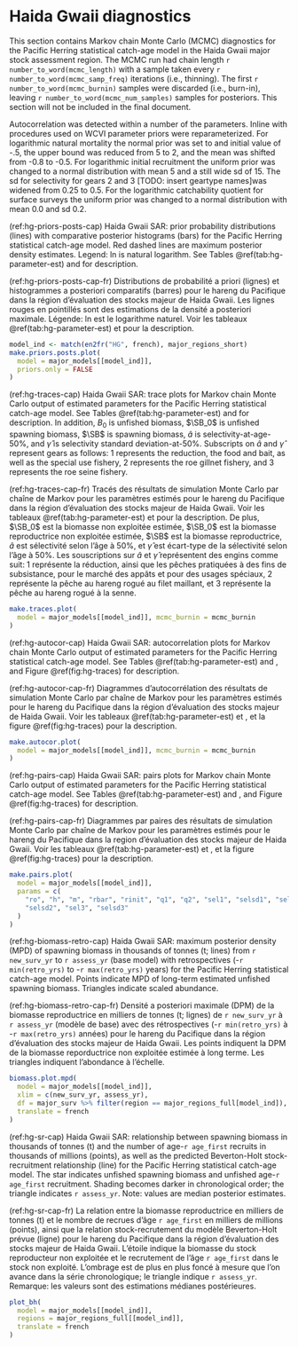 \clearpage

# Haida Gwaii diagnostics

This section contains Markov chain Monte Carlo (MCMC) diagnostics
for the Pacific Herring statistical catch-age model
in the Haida Gwaii major stock assessment region.
The MCMC run had chain length `r number_to_word(mcmc_length)`
with a sample taken every `r number_to_word(mcmc_samp_freq)` iterations
(i.e., thinning).
The first `r number_to_word(mcmc_burnin)` samples were discarded (i.e., burn-in),
leaving `r number_to_word(mcmc_num_samples)` samples for posteriors.
This section will not be included in the final document.

Autocorrelation was detected within a number of the parameters. Inline with procedures used on WCVI parameter priors were reparameterized. For logarithmic natural mortality the normal prior was set to and initial value of -.5, the upper bound was reduced from 5 to 2, and the mean was shifted from -0.8 to -0.5. For logarithmic initial recruitment the uniform prior was changed to a normal distribution with mean 5 and a still wide sd of 15. The sd for selectivity for gears 2 and 3 [TODO: insert geartype names]was widened from 0.25 to 0.5. For the logarithmic catchability quotient for surface surveys the uniform prior was changed to a normal distribution with mean 0.0 and sd 0.2. 

(ref:hg-priors-posts-cap) Haida Gwaii SAR:
prior probability distributions (lines) with
comparative posterior histograms (bars)
for the Pacific Herring statistical catch-age model.
Red dashed lines are maximum posterior density estimates.
Legend: ln is natural logarithm.
See Tables \@ref(tab:hg-parameter-est) and \ref{tab:variables} for description.

(ref:hg-priors-posts-cap-fr) Distributions de probabilité a priori (lignes)
et histogrammes a posteriori comparatifs (barres)
pour le hareng du Pacifique dans la région d’évaluation des stocks
majeur de Haida Gwaii.
Les lignes rouges en pointillés sont des estimations
de la densité a posteriori maximale.
Légende: ln est le logarithme naturel.
Voir les tableaux \@ref(tab:hg-parameter-est) et \ref{tab:variables}
pour la description.

```r
model_ind <- match(en2fr("HG", french), major_regions_short)
make.priors.posts.plot(
  model = major_models[[model_ind]],
  priors.only = FALSE
)
```

(ref:hg-traces-cap) Haida Gwaii SAR:
trace plots for Markov chain Monte Carlo output of
estimated parameters for the Pacific Herring statistical catch-age model.
See Tables \@ref(tab:hg-parameter-est) and \ref{tab:variables} for description.
In addition, $B_0$ is unfished biomass,
$\SB_0$ is unfished spawning biomass,
$\SB$ is spawning biomass,
$\hat{a}$ is selectivity-at-age-50%, and
$\hat{\gamma}$ is selectivity standard deviation-at-50%.
Subscripts on $\hat{a}$ and $\hat{\gamma}$ represent gears as follows:
1 represents the reduction, the food and bait, as well as the special use fishery,
2 represents the roe gillnet fishery, and
3 represents the roe seine fishery.

(ref:hg-traces-cap-fr) Tracés des résultats de simulation
Monte Carlo par chaîne de Markov pour les paramètres estimés
pour le hareng du Pacifique
dans la région d’évaluation des stocks majeur de Haida Gwaii.
Voir les tableaux \@ref(tab:hg-parameter-est) et \ref{tab:variables}
pour la description.
De plus, $\SB_0$ est la biomasse non exploitée estimée,
$\SB_0$ est la biomasse reproductrice non exploitée estimée,
$\SB$ est la biomasse reproductrice,
$\hat{a}$ est sélectivité selon l’âge à 50%, et
$\hat{\gamma}$ est écart-type de la sélectivité selon l’âge à 50%.
Les souscriptions sur $\hat{a}$ et $\hat{\gamma}$ représentent
des engins comme suit:
1 représente la réduction, ainsi que les pêches pratiquées à des fins
de subsistance, pour le marché des appâts et pour des usages spéciaux, 
2 représente la pêche au hareng rogué au filet maillant, et
3 représente la pêche au hareng rogué à la senne.

```r
make.traces.plot(
  model = major_models[[model_ind]], mcmc_burnin = mcmc_burnin
)
```

(ref:hg-autocor-cap) Haida Gwaii SAR:
autocorrelation plots for Markov chain Monte Carlo output of
estimated parameters for the Pacific Herring statistical catch-age model.
See Tables \@ref(tab:hg-parameter-est) and \ref{tab:variables}, and
Figure \@ref(fig:hg-traces) for description.

(ref:hg-autocor-cap-fr) Diagrammes d’autocorrélation des résultats
de simulation Monte Carlo par chaîne de Markov pour les
paramètres estimés pour le hareng du Pacifique
dans la région d’évaluation des stocks majeur de Haida Gwaii.
Voir les tableaux \@ref(tab:hg-parameter-est) et \ref{tab:variables}, et
la figure \@ref(fig:hg-traces) pour la description.

```r
make.autocor.plot(
  model = major_models[[model_ind]], mcmc_burnin = mcmc_burnin
)
```

(ref:hg-pairs-cap) Haida Gwaii SAR:
pairs plots for Markov chain Monte Carlo output of
estimated parameters for the Pacific Herring statistical catch-age model.
See Tables \@ref(tab:hg-parameter-est) and \ref{tab:variables}, and
Figure \@ref(fig:hg-traces) for description.

(ref:hg-pairs-cap-fr) Diagrammes par paires des résultats
de simulation Monte Carlo par chaîne de Markov pour
les paramètres estimés pour le hareng du Pacifique
dans la region d’évaluation des stocks majeur de Haida Gwaii.
Voir les tableaux \@ref(tab:hg-parameter-est) et \ref{tab:variables}, et
la figure \@ref(fig:hg-traces) pour la description.

```r
make.pairs.plot(
  model = major_models[[model_ind]],
  params = c(
    "ro", "h", "m", "rbar", "rinit", "q1", "q2", "sel1", "selsd1", "sel2",
    "selsd2", "sel3", "selsd3"
  )
)
```

(ref:hg-biomass-retro-cap) Haida Gwaii SAR:
maximum posterior density (MPD)
of spawning biomass in thousands of tonnes (t; lines)
from `r new_surv_yr` to `r assess_yr` (base model) with retrospectives 
(-`r min(retro_yrs)` to -`r max(retro_yrs)` years)
for the Pacific Herring statistical catch-age model.
Points indicate MPD of long-term estimated unfished spawning biomass.
Triangles indicate scaled abundance.

(ref:hg-biomass-retro-cap-fr) Densité a posteriori maximale (DPM)
de la biomasse reproductrice en milliers de tonnes (t; lignes)
de `r new_surv_yr` à `r assess_yr` (modèle de base) avec des rétrospectives
(-`r min(retro_yrs)` à -`r max(retro_yrs)` années)
pour le hareng du Pacifique dans la
région d'évaluation des stocks majeur de Haida Gwaii.
Les points indiquent la DPM de la biomasse reporductrice non exploitée estimée
à long terme.
Les triangles indiquent l'abondance à l'échelle.

```r
biomass.plot.mpd(
  model = major_models[[model_ind]],
  xlim = c(new_surv_yr, assess_yr),
  df = major_surv %>% filter(region == major_regions_full[model_ind]),
  translate = french
)
```

(ref:hg-sr-cap) Haida Gwaii SAR:
relationship between spawning biomass in thousands of tonnes (t) and
the number of age-`r age_first` recruits in thousands of millions (points),
as well as the predicted Beverton-Holt stock-recruitment relationship (line)
for the Pacific Herring statistical catch-age model.
The star indicates unfished spawning biomass and
unfished age-`r age_first` recruitment.
Shading becomes darker in chronological order;
the triangle indicates `r assess_yr`.
Note: values are median posterior estimates.

(ref:hg-sr-cap-fr) La relation entre la biomasse reproductrice
en milliers de tonnes (t) et
le nombre de recrues d'âge `r age_first` en milliers de millions (points),
ainsi que la relation stock-recrutement
du modèle Beverton-Holt prévue (ligne)
pour le hareng du Pacifique
dans la région d'évaluation des stocks majeur de Haida Gwaii.
L'étoile indique la biomasse du stock reproducteur non exploitée et
le recrutement de l’âge `r age_first` dans le stock non exploité.
L’ombrage est de plus en plus foncé à mesure que l’on avance
dans la série chronologique;
le triangle indique `r assess_yr`.
Remarque: les valeurs sont des estimations médianes postérieures.

```r
plot_bh(
  model = major_models[[model_ind]],
  regions = major_regions_full[[model_ind]],
  translate = french
)
```
